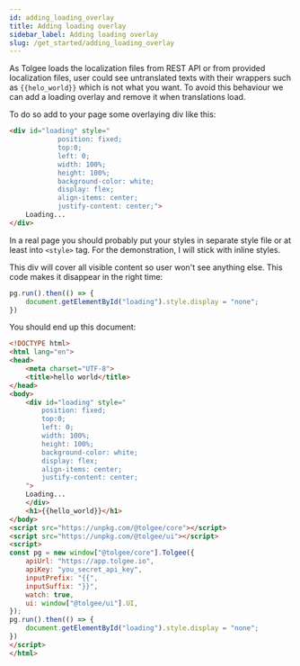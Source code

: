 ```yaml
---
id: adding_loading_overlay
title: Adding loading overlay
sidebar_label: Adding loading overlay
slug: /get_started/adding_loading_overlay
---
```


As Tolgee loads the localization files from REST API or from provided localization files, user could
see untranslated texts with their wrappers such as `{{helo_world}}` which is not what you want. To avoid this behaviour we can
add a loading overlay and remove it when translations load.

To do so add to your page some overlaying div like this:
```html
<div id="loading" style="
            position: fixed;
            top:0;
            left: 0;
            width: 100%;
            height: 100%;
            background-color: white;
            display: flex;
            align-items: center;
            justify-content: center;">
    Loading...
</div>
```
In a real page you should probably put your styles in separate style file or at least into `<style>` tag.
For the demonstration, I will stick with inline styles.

This div will cover all visible content so user won't see anything else. This code makes it disappear in the right time:
```javascript
pg.run().then(() => {
    document.getElementById("loading").style.display = "none";
})
```

You should end up this document:
```html
<!DOCTYPE html>
<html lang="en">
<head>
    <meta charset="UTF-8">
    <title>hello world</title>
</head>
<body>
    <div id="loading" style="
        position: fixed;
        top:0;
        left: 0;
        width: 100%;
        height: 100%;
        background-color: white;
        display: flex;
        align-items: center;
        justify-content: center;
    ">
    Loading...
    </div>
    <h1>{{hello_world}}</h1>
</body>
<script src="https://unpkg.com/@tolgee/core"></script>
<script src="https://unpkg.com/@tolgee/ui"></script>
<script>
const pg = new window["@tolgee/core"].Tolgee({
    apiUrl: "https://app.tolgee.io",
    apiKey: "you_secret_api_key",
    inputPrefix: "{{",
    inputSuffix: "}}",
    watch: true,
    ui: window["@tolgee/ui"].UI,
});
pg.run().then(() => {
    document.getElementById("loading").style.display = "none";
})
</script>
</html>
```
